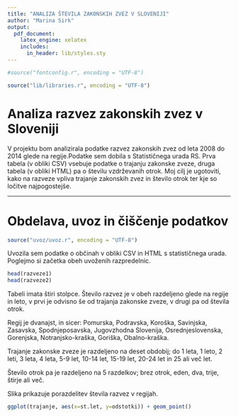 ```yaml
---
title: "ANALIZA ŠTEVILA ZAKONSKIH ZVEZ V SLOVENIJI"
author: "Marina Sirk"
output:
  pdf_document:
    latex_engine: xelatex
    includes:
      in_header: lib/styles.sty
---
```


```r

#source("fontconfig.r", encoding = "UTF-8")

source("lib/libraries.r", encoding = "UTF-8")
```

# Analiza razvez zakonskih zvez v Sloveniji

V projektu bom analizirala podatke razvez zakonskih zvez od leta 2008 do 2014 glede na regije.Podatke sem dobila s Statističnega urada RS. Prva tabela (v obliki CSV) vsebuje podatke o trajanju zakonske zveze, druga tabela (v obliki HTML) pa o številu vzdrževanih otrok.
Moj cilj je ugotoviti, kako na razveze vpliva trajanje zakonskih zvez in število otrok ter kje so ločitve najpogostejše.

***

# Obdelava, uvoz in čiščenje podatkov

```r
source("uvoz/uvoz.r", encoding = "UTF-8")
```

Uvozila sem podatke o občinah v obliki CSV in HTML s statističnega urada. Poglejmo si začetka obeh uvoženih razpredelnic.

```r
head(razveze1)
head(razveze2)
```

Tabeli imata štiri stolpce. Število razvez je v obeh razdeljeno glede na regije in leto, v prvi je odvisno še od trajanja zakonske zveze, v drugi pa od števila otrok.

Regij je dvanajst, in sicer: Pomurska, Podravska, Koroška, Savinjska, Zasavska, Spodnjeposavska, Jugovzhodna Slovenija,
Osrednjeslovenska, Gorenjska, Notranjsko-kraška, Goriška, Obalno-kraška.

Trajanje zakonske zveze je razdeljeno na deset obdobij; do 1 leta, 1 leto, 2 leti, 3 leta, 4 leta, 5-9 let, 10-14 let, 15-19 let, 20-24 let in 25 ali več let.

Število otrok pa je razdeljeno na 5 razdelkov; brez otrok, eden, dva, trije, štirje ali več.


Slika \ref{fig:graf} prikazuje porazdelitev števila razvez v regijah.

```r
ggplot(trajanje, aes(x=st.let, y=odstotki)) + geom_point()
```

